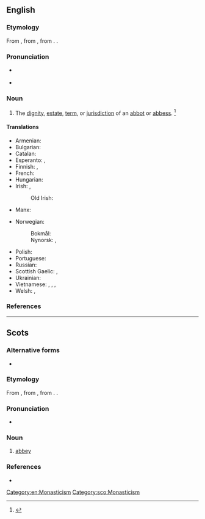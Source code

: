 ==English==

===Etymology===
From {{inh|en|enm|abbathie}}, from {{der|en|LL|abbātia}}, from {{m|la|[[abbās]], [[abbātis]]||abbot}}. {{doublet|en|abbey|Opatija}}.

===Pronunciation===
* {{a|US}} {{IPA|en|/ˈæb.ə.si/}}
* {{audio|en|LL-Q1860 (eng)-Vininn126-abbacy.wav|Audio (US)}}

===Noun===
{{en-noun}}

# The [[dignity]], [[estate]], [[term]], or [[jurisdiction]] of an [[abbot]] or [[abbess]]. {{defdate|First attested around 1350 to 1470.}}<ref name=SOED>{{R:SOED5|page=3}}</ref>
#: {{syn|en|[[abbotric]] {{q|obsolete}}|[[abbotrick]] {{q|obsolete}}}}

====Translations====
{{trans-top|dignity, estate, or jurisdiction of an abbot}}
* Armenian: {{t+|hy|աբբայություն}}
* Bulgarian: {{t+|bg|аба́тство|n}}
* Catalan: {{t+|ca|abadia|f}}
* Esperanto: {{t+|eo|abateco}}, {{t|eo|abata jurisdikcio}}
* Finnish: {{t|fi|[[apotti|apotin]] [[virka]]}}, {{t|fi|[[apotti|apotin]] [[arvo]]}}
* French: {{t+|fr|abbatiat|m}}
* Hungarian: {{t+|hu|apátság}}
* Irish: {{t|ga|abacht|f}}, {{t|ga|abdhaine|f}} {{qualifier|rare}}
*: Old Irish: {{t|sga|apdaine|f}}
* Manx: {{t|gv|abbaght|f}}
{{trans-mid}}
* Norwegian:
*: Bokmål: {{t|nb|abbedverdighet|m}}
*: Nynorsk: {{t|nn|abbeddømme}}, {{t|nn|abbedgjeld}}
* Polish: {{t+|pl|opactwo|n}}
* Portuguese: {{t+|pt|abadia|f}}
* Russian: {{t+|ru|абба́тство|n}}
* Scottish Gaelic: {{t|gd|abaideachd|f}}, {{t|gd|luamhnachd|f}}
* Ukrainian: {{t+|uk|аба́тство|n}}
* Vietnamese: {{t|vi|[[chức vị]] [[trưởng tu viện]]}}, {{t|vi|[[quyền hạn]] trưởng tu viện}}, {{t|vi|chức vị [[viện chủ]] [[tu viện]]}}, {{t|vi|quyền hạn viện chủ tu viện}}
* Welsh: {{t|cy|abadaeth|f}}, {{t|cy|abadiaeth|f}}
{{trans-bottom}}

===References===
<references/>

[[Category:en:Monasticism]]

----

==Scots==

===Alternative forms===
* {{alter|sco|abbasy|abbacie}}

===Etymology===
From {{inh|sco|enm|abbathie}}, from {{der|en|LL|abbātia}}, from {{m|la|[[abbās]], [[abbātis]]||abbot}}. {{doublet|sco|aibey}}.

===Pronunciation===
* {{IPA|sco|/ˈɑbəsi/}}

===Noun===
{{sco-noun|abbacies}}

# [[abbey]]

===References===
* {{R:DSL|pos=n}}

[[Category:sco:Monasticism]]